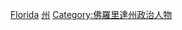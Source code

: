 {{Commonscat|Governors of Florida}}

[[Category:美国州长|Florida]]
[[Category:佛羅里達州政府|州]]
[[Category:佛羅里達州政治人物|Category:佛羅里達州政治人物]]
